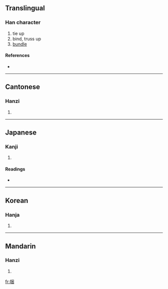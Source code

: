 {{see|綑}}
==Translingual==

===Han character===
{{Han char|rn=64|rad=手|as=07|sn=10|four=5600<sub>0</sub>|canj=手田木 (QWD)}}

# tie up
# bind, truss up
# [[bundle]]

====References====
* {{Han ref|kx=0433.070|dkj=12131|dj=0782.190|hdz=31882.050|uh=6346|ud=25414|bh=AEB9|bd=44729}}

----

==Cantonese==

===Hanzi===
{{yue-hanzi|jyut=|y=kwan2}}

# {{defn|Cantonese}}

----

==Japanese==

===Kanji===
{{ja-kanji|grade=|rs=手07}}

# {{defn|Japanese}}

====Readings====
* {{ja-readings|on=[[こん]] (kon), [[ごん]] (gon)|kun=[[ととのえる]] (totonoeru)}}

----

==Korean==

===Hanja===
{{ko-hanja|hangeul=곤|eumhun=|rv=gon|mr=kon|y=kon}}

# {{defn|Korean}}

----

==Mandarin==

===Hanzi===
{{cmn-hanzi|pin=[[kǔn]] ([[kun3]])|wg=k'un<sup>3</sup>}}

# {{defn|Mandarin}}

[[fr:捆]]